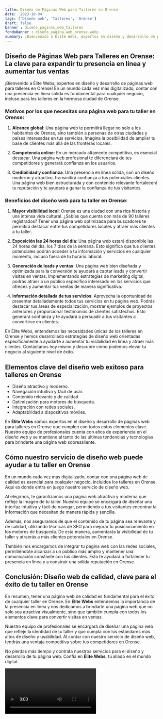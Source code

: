 ```yaml
---
title: Diseño de Páginas Web para Talleres en Orense
date: '2023-10-04'
tags: ['Diseño web', 'Talleres', 'Orense']
draft: false
banner : diseño_paginas_web_talleres
fondoBanner : diseño_pagina_web_orense.webp
summary: ¡Bienvenido a Élite Webs, expertos en diseño y desarrollo de páginas web para talleres en Orense! En un mundo cada vez más digitalizado, contar con una presencia en línea sólida es fundamental para cualquier negocio, incluso para los talleres en la hermosa ciudad de Orense.
---
```


## Diseño de Páginas Web para Talleres en Orense: La clave para expandir tu presencia en línea y aumentar tus ventas

¡Bienvenido a Élite Webs, expertos en diseño y desarrollo de páginas web para talleres en Orense! En un mundo cada vez más digitalizado, contar con una presencia en línea sólida es fundamental para cualquier negocio, incluso para los talleres en la hermosa ciudad de Orense.

### Motivos por los que necesitas una página web para tu taller en Orense:

1. **Alcance global**: Una página web te permitirá llegar no solo a los habitantes de Orense, sino también a personas de otras ciudades y países interesadas en tus servicios. Imagina la posibilidad de ampliar tu base de clientes más allá de las fronteras locales.

2. **Competencia online**: En un mercado altamente competitivo, es esencial destacar. Una página web profesional te diferenciará de tus competidores y generará confianza en los usuarios.

3. **Credibilidad y confianza**: Una presencia en línea sólida, con un diseño moderno y atractivo, transmitirá confianza a tus potenciales clientes. Una página web bien estructurada y con contenido relevante fortalecerá tu reputación y te ayudará a ganar la confianza de tus visitantes.

### Beneficios del diseño web para tu taller en Orense:

1. **Mayor visibilidad local**: Orense es una ciudad con una rica historia y una intensa vida cultural. ¿Sabías que cuenta con más de 90 talleres registrados? Tener una página web optimizada para buscadores te permitirá destacar entre tus competidores locales y atraer más clientes a tu taller.

2. **Exposición las 24 horas del día**: Una página web estará disponible las 24 horas del día, los 7 días de la semana. Esto significa que tus clientes potenciales podrán acceder a tu información y servicios en cualquier momento, incluso fuera de tu horario laboral.

3. **Generación de leads y ventas**: Una página web bien diseñada y optimizada para la conversión te ayudará a captar leads y convertir visitas en ventas. Implementando estrategias de marketing digital, podrás atraer a un público específico interesado en los servicios que ofreces y aumentar tus ventas de manera significativa.

4. **Información detallada de tus servicios**: Aprovecha la oportunidad de presentar detalladamente todos tus servicios en tu página web. Podrás destacar tus áreas de especialización, mostrar ejemplos de proyectos anteriores y proporcionar testimonios de clientes satisfechos. Esto generará confianza y te ayudará a persuadir a tus visitantes a convertirse en clientes.

En Élite Webs, entendemos las necesidades únicas de los talleres en Orense y hemos desarrollado estrategias de diseño web orientadas específicamente a ayudarte a aumentar tu visibilidad en línea y atraer más clientes. Contáctanos hoy mismo y descubre cómo podemos elevar tu negocio al siguiente nivel de éxito.

<GifSeo />

<Cta />

## Elementos clave del diseño web exitoso para talleres en Orense

- Diseño atractivo y moderno.
- Navegación intuitiva y fácil de usar.
- Contenido relevante y de calidad.
- Optimización para motores de búsqueda.
- Integración con redes sociales.
- Adaptabilidad a dispositivos móviles.

En **Élite Webs** somos expertos en el diseño y desarrollo de páginas web para talleres en Orense que cumplen con todos estos elementos clave. Nuestro equipo de profesionales cuenta con años de experiencia en el diseño web y se mantiene al tanto de las últimas tendencias y tecnologías para brindarte una página web sobresaliente.

## Cómo nuestro servicio de diseño web puede ayudar a tu taller en Orense

En un mundo cada vez más digitalizado, contar con una página web de calidad es esencial para cualquier negocio, incluidos los talleres en Orense. Aquí es donde entra en juego nuestro servicio de diseño web.

Al elegirnos, te garantizamos una página web atractiva y moderna que refleje la imagen de tu taller. Nuestro equipo se encargará de diseñar una interfaz intuitiva y fácil de navegar, permitiendo a tus visitantes encontrar la información que necesitan de manera rápida y sencilla.

Además, nos aseguramos de que el contenido de tu página sea relevante y de calidad, utilizando técnicas de SEO para mejorar tu posicionamiento en los motores de búsqueda. De esta manera, aumentarás la visibilidad de tu taller y atraerás a más clientes potenciales en Orense.

También nos encargamos de integrar tu página web con las redes sociales, permitiéndote alcanzar a un público más amplio y mantener una comunicación constante con tus clientes. Esto te ayudará a fortalecer tu presencia en línea y a construir una sólida reputación en Orense.

## Conclusión: Diseño web de calidad, clave para el éxito de tu taller en Orense

En resumen, tener una página web de calidad es fundamental para el éxito de cualquier taller en Orense. En **Élite Webs** entendemos la importancia de la presencia en línea y nos dedicamos a brindarte una página web que no solo sea atractiva visualmente, sino que también cumpla con todos los elementos clave para convertir visitas en ventas.

Nuestro equipo de profesionales se encargará de diseñar una página web que refleje la identidad de tu taller y que cumpla con los estándares más altos de diseño y usabilidad. Al contar con nuestro servicio de diseño web, tendrás una ventaja competitiva sobre tus competidores en Orense.

No pierdas más tiempo y contrata nuestros servicios para el diseño y desarrollo de tu página web. Confía en **Élite Webs**, tu aliado en el mundo digital.

<Video />

<CtaBot job='Talleres' city='Orense'/>

<Gmaps query='Orense+españa+maps' />